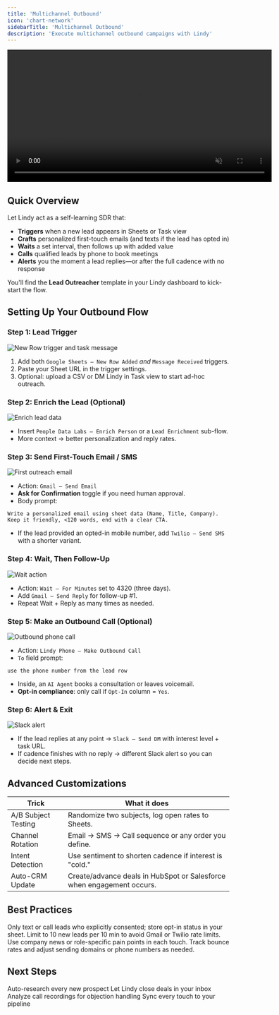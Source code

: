 ```yaml
---
title: 'Multichannel Outbound'
icon: 'chart-network'
sidebarTitle: 'Multichannel Outbound'
description: 'Execute multichannel outbound campaigns with Lindy'
---
```


<div style={{ display: 'flex', justifyContent: 'center', margin: '2rem 0' }}>
  <div className="video-card">
    <video
      src="https://lindyfiles.nyc3.cdn.digitaloceanspaces.com/triggers.mp4"
      width="600"
      autoPlay
      muted
      loop
      playsInline
      style={{ display: 'block', width: '100%', borderRadius: '16px' }}
    />
  </div>
</div>

## Quick Overview

Let Lindy act as a self-learning SDR that:

- **Triggers** when a new lead appears in Sheets or Task view  
- **Crafts** personalized first-touch emails (and texts if the lead has opted in)  
- **Waits** a set interval, then follows up with added value  
- **Calls** qualified leads by phone to book meetings  
- **Alerts** you the moment a lead replies—or after the full cadence with no response  

You'll find the **Lead Outreacher** template in your Lindy dashboard to kick-start the flow.

## Setting Up Your Outbound Flow

### Step 1: Lead Trigger

<Frame>
  <img src="/lindy-brand-assets/placeholder.png" alt="New Row trigger and task message" />
</Frame>

1. Add both `Google Sheets – New Row Added` *and* `Message Received` triggers.  
2. Paste your Sheet URL in the trigger settings.  
3. Optional: upload a CSV or DM Lindy in Task view to start ad-hoc outreach.

### Step 2: Enrich the Lead (Optional)

<Frame>
  <img src="/lindy-brand-assets/placeholder.png" alt="Enrich lead data" />
</Frame>

- Insert `People Data Labs – Enrich Person` or a `Lead Enrichment` sub-flow.  
- More context → better personalization and reply rates.

### Step 3: Send First-Touch Email / SMS

<Frame>
  <img src="/lindy-brand-assets/placeholder.png" alt="First outreach email" />
</Frame>

- Action: `Gmail – Send Email`  
- **Ask for Confirmation** toggle if you need human approval.  
- Body prompt:  
```
Write a personalized email using sheet data (Name, Title, Company).
Keep it friendly, <120 words, end with a clear CTA.
```
- If the lead provided an opted-in mobile number, add `Twilio – Send SMS` with a shorter variant.

### Step 4: Wait, Then Follow-Up

<Frame>
  <img src="/lindy-brand-assets/placeholder.png" alt="Wait action" />
</Frame>

- Action: `Wait – For Minutes` set to 4320 (three days).  
- Add `Gmail – Send Reply` for follow-up #1.  
- Repeat Wait + Reply as many times as needed.

### Step 5: Make an Outbound Call (Optional)

<Frame>
  <img src="/lindy-brand-assets/placeholder.png" alt="Outbound phone call" />
</Frame>

- Action: `Lindy Phone – Make Outbound Call`  
- `To` field prompt:  
```
use the phone number from the lead row
```
- Inside, an `AI Agent` books a consultation or leaves voicemail.  
- **Opt-in compliance**: only call if `Opt-In` column = `Yes`.

### Step 6: Alert & Exit

<Frame>
  <img src="/lindy-brand-assets/placeholder.png" alt="Slack alert" />
</Frame>

- If the lead replies at any point → `Slack – Send DM` with interest level + task URL.  
- If cadence finishes with no reply → different Slack alert so you can decide next steps.

## Advanced Customizations

| Trick                     | What it does                                                         |
|---------------------------|-----------------------------------------------------------------------|
| A/B Subject Testing       | Randomize two subjects, log open rates to Sheets.                     |
| Channel Rotation          | Email → SMS → Call sequence or any order you define.                  |
| Intent Detection          | Use sentiment to shorten cadence if interest is "cold."              |
| Auto-CRM Update           | Create/advance deals in HubSpot or Salesforce when engagement occurs.|

## Best Practices

<AccordionGroup>
  <Accordion title="Respect Opt-In">
    Only text or call leads who explicitly consented; store opt-in status in your sheet.
  </Accordion>
  
  <Accordion title="Throttle Volume">
    Limit to 10 new leads per 10 min to avoid Gmail or Twilio rate limits.
  </Accordion>
  
  <Accordion title="Personalize Deeply">
    Use company news or role-specific pain points in each touch.
  </Accordion>
  
  <Accordion title="Monitor Deliverability">
    Track bounce rates and adjust sending domains or phone numbers as needed.
  </Accordion>
</AccordionGroup>

## Next Steps

<CardGroup cols={2}>
  <Card title="Lead Enrichment" href="/tutorials/lead-enrichment" icon="address-card">
    Auto-research every new prospect
  </Card>
  <Card title="Email Negotiator" href="/tutorials/email-negotiator" icon="handshake">
    Let Lindy close deals in your inbox
  </Card>
  <Card title="Call Coach" href="/tutorials/call-coach" icon="phone">
    Analyze call recordings for objection handling
  </Card>
  <Card title="CRM Auto-Log" href="/tutorials/crm-auto-log" icon="database">
    Sync every touch to your pipeline
  </Card>
</CardGroup>

